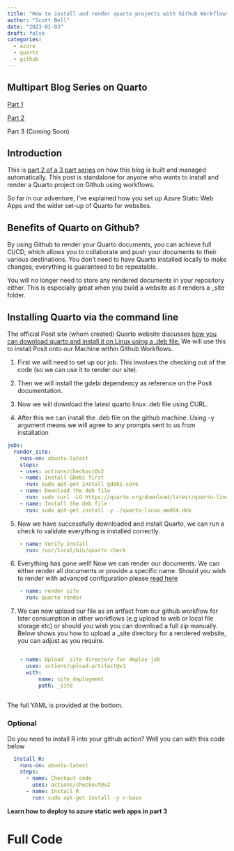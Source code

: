 ```yaml
---
title: "How to install and render quarto projects with Github Workflows"
author: "Scott Bell"
date: "2023-01-03"
draft: false
categories: 
  - azure
  - quarto 
  - github 
---
```

::: {.callout-tip}
## Multipart Blog Series on Quarto

[Part 1](https://www.myyearindata.com/posts/deploying-azure-static-web-app-based-quarto-blog/)

[Part 2](https://www.myyearindata.com/posts/building-quarto-on-github/)

Part 3 (Coming Soon)

:::


## Introduction

This is [part 2 of a 3 part series](https://www.myyearindata.com/#category=quarto) on how this blog is built and managed automatically. This post is standalone for anyone who wants to install and render a Quarto project on Github using workflows.

So far in our adventure, I've explained how you set up Azure Static Web Apps and the wider set-up of Quarto for websites.

## Benefits of Quarto on Github?

By using Github to render your Quarto documents, you can achieve full CI/CD, which allows you to collaborate and push your documents to their various destinations. You don't need to have Quarto installed locally to make changes; everything is guaranteed to be repeatable.

You will no longer need to store any rendered documents in your repository either. This is especially great when you build a website as it renders a \_site folder.

## Installing Quarto via the command line

The official Posit site (whom created) Quarto website discusses [how you can download quarto and install it on Linux using a .deb file.](https://docs.posit.co/resources/install-quarto/) We will use this to install Posit onto our Machine within Github Workflows.

1.  First we will need to set up our job. This involves the checking out of the code (so we can use it to render our site).

2.  Then we will install the gdebi dependency as reference on the Posit documentation.

3.  Now we will download the latest quarto linux .deb file using CURL.

4.  After this we can install the .deb file on the github machine. Using -y argument means we will agree to any prompts sent to us from installation

``` yaml
jobs:
  render_site:
    runs-on: ubuntu-latest
    steps:
    - uses: actions/checkout@v2
    - name: Install GDebi first
      run: sudo apt-get install gdebi-core
    - name: Download the deb file
      run: sudo curl -LO https://quarto.org/download/latest/quarto-linux-amd64.deb 
    - name: Install the deb file
      run: sudo apt-get install -y ./quarto-linux-amd64.deb
```

5.  Now we have successfully downloaded and install Quarto, we can run a check to validate everything is installed correctly.

``` yaml
    - name: Verify Install
      run: /usr/local/bin/quarto check
```

6.  Everything has gone well! Now we can render our documents. We can either render all documents or provide a specific name. Should you wish to render with advanced configuration please [read here](https://quarto.org/docs/projects/code-execution.html#overview)

``` yaml
    - name: render site
      run: quarto render
```

7.  We can now upload our file as an artfact from our github workflow for later consumption in other workflows (e.g upload to web or local file storage etc) or should you wish you can download a full zip manually. Below shows you how to upload a \_site directory for a rendered website, you can adjust as you require.

``` yaml

    - name: Upload _site directory for deploy job
      uses: actions/upload-artifact@v1
      with:
          name: site_deployment
          path: _site
          
```

The full YAML is provided at the bottom.

### Optional

Do you need to install R into your github action? Well you can with this code below

``` yaml
  Install_R: 
    runs-on: ubuntu-latest
    steps:
      - name: Checkout code
        uses: actions/checkout@v2
      - name: Install R
        run: sudo apt-get install -y r-base
```

**Learn how to deploy to azure static web apps in part 3**

# Full Code

```{=html}
<script src="https://gist.github.com/fusionet24/d370d550740d66d435fb8ba93350dedd.js"></script>
```
